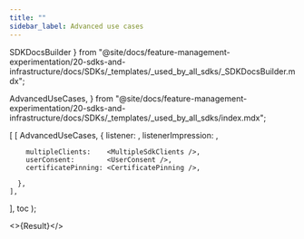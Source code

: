 ```yaml
---
title: ""
sidebar_label: Advanced use cases
---
```


  SDKDocsBuilder
} from "@site/docs/feature-management-experimentation/20-sdks-and-infrastructure/docs/SDKs/_templates/_used_by_all_sdks/_SDKDocsBuilder.mdx";

  AdvancedUseCases,
} from "@site/docs/feature-management-experimentation/20-sdks-and-infrastructure/docs/SDKs/_templates/_used_by_all_sdks/index.mdx";




  [
    [
      AdvancedUseCases,
      {
        listener:           <Listener />,
        listenerImpression: <ListenerImpression />,

        multipleClients:    <MultipleSdkClients />,
        userConsent:        <UserConsent />,
        certificatePinning: <CertificatePinning />,

      },
    ],
  ],
  toc
);

<>{Result}</>